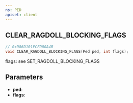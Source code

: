 ```yaml
---
ns: PED
apiset: client
---
```

## CLEAR_RAGDOLL_BLOCKING_FLAGS

```c
// 0xD86D101FCFD00A4B
void CLEAR_RAGDOLL_BLOCKING_FLAGS(Ped ped, int flags);
```

flags: see SET_RAGDOLL_BLOCKING_FLAGS

## Parameters
* **ped**:
* **flags**:
